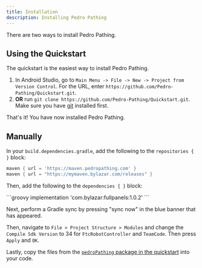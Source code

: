 ```yaml
---
title: Installation
description: Installing Pedro Pathing
---
```



There are two ways to install Pedro Pathing.

## Using the Quickstart

The quickstart is the easiest way to install Pedro Pathing.

1. In Android Studio, go to `Main Menu -> File -> New -> Project from
Version Control`. For the URL, enter
`https://github.com/Pedro-Pathing/Quickstart.git`.
2. **OR** run `git clone https://github.com/Pedro-Pathing/Quickstart.git`.
Make sure you have [git](https://git-scm.com/) installed first.

That's it! You have now installed Pedro Pathing.

## Manually

In your `build.dependencies.gradle`, add the following to the `repositories
{ }` block:

```groovy
maven { url = 'https://maven.pedropathing.com' }
maven { url = "https://mymaven.bylazar.com/releases" }
```

Then, add the following to the `dependencies { }` block:

<PedroImplementation/>
```groovy
implementation 'com.bylazar:fullpanels:1.0.2'
```

Next, perform a Gradle sync by pressing "sync now" in the blue banner that
has appeared.

Then, navigate to `File > Project Structure > Modules` and change the `Compile Sdk Version` to 34 for `FtcRobotController` and `TeamCode`.
Then press `Apply` and `OK`.

Lastly, copy the files from the [`pedroPathing` package in the quickstart](https://github.com/Pedro-Pathing/Quickstart/tree/master/TeamCode/src/main/java/org/firstinspires/ftc/teamcode/pedroPathing)
into your code.